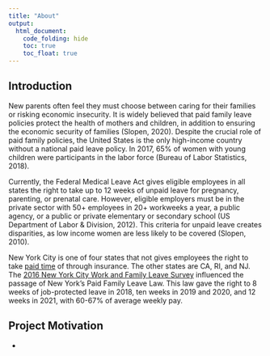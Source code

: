 ```yaml
---
title: "About"
output: 
  html_document:
    code_folding: hide
    toc: true
    toc_float: true
---
```



## Introduction {.tabset}

New parents often feel they must choose between caring for their families or risking economic insecurity. It is widely believed that paid family leave policies protect the health of mothers and children, in addition to ensuring the economic security of families (Slopen, 2020). Despite the crucial role of paid family policies, the United States is the only high-income country without a national paid leave policy. In 2017, 65% of women with young children were participants in the labor force (Bureau of Labor Statistics, 2018). 


Currently, the Federal Medical Leave Act gives eligible employees in all states the right to take up to 12 weeks of unpaid leave for pregnancy, parenting, or prenatal care. However, eligible employers must be in the private sector with 50+ employees in 20+ workweeks a  year, a public agency, or a public or private elementary or secondary school (US Department of Labor & Division, 2012). This criteria for unpaid leave creates disparities, as low income women are less likely to be covered (Slopen, 2010). 





New York City is one of four states that not gives employees the right to take [paid time](https://paidfamilyleave.ny.gov) of through insurance. The other states are CA, RI, and NJ. The [2016 New York City Work and Family Leave Survey](https://data.cityofnewyork.us/Health/New-York-City-Work-and-Family-Leave-Survey-WFLS-20/grnn-mvqe) influenced the passage of New York's Paid Family Leave Law. This law gave the right to 8 weeks of job-protected leave in 2018, ten weeks in 2019 and 2020, and 12 weeks in 2021, with 60-67% of average weekly pay. 



## Project Motivation {.tabset}




-

